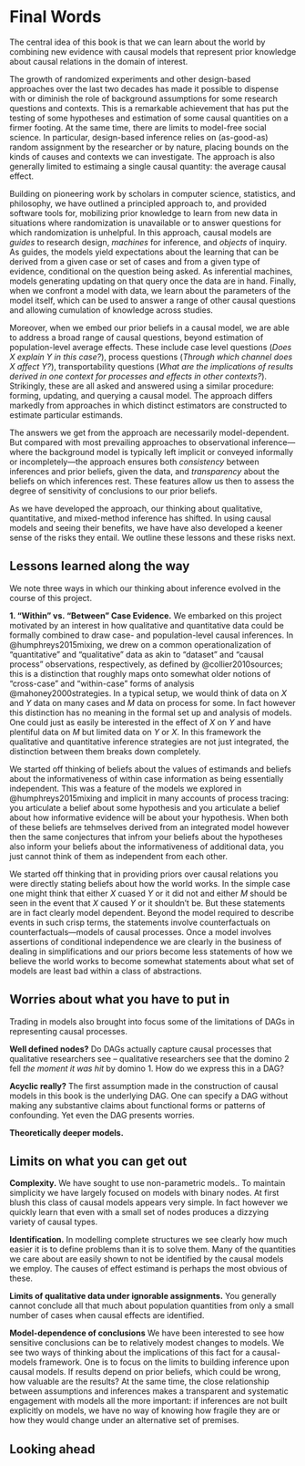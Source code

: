 # Final Words

The central idea of this book is that we can learn about the world by combining new evidence with causal models that represent  prior  knowledge about causal relations in the domain of interest. 

<!-- many of the claims we want to make as social scientists require causal models that have sufficient complexity to be able to account for how and under what conditions causal relations play out.  -->

The growth of randomized experiments and other design-based approaches over the last two decades has made it possible to dispense with or diminish the role of background assumptions for some research questions and contexts. This is a remarkable achievement that has put the testing of some hypotheses and estimation of some causal quantities on a firmer footing. At the same time, there are limits to model-free social science. In particular, design-based inference relies on (as-good-as) random assignment by the researcher or by nature, placing bounds on the kinds of causes and contexts we can investigate. The approach is also generally limited to estimaing a single causal quantity: the average causal effect.

Building on pioneering work by scholars in computer science, statistics, and philosophy, we have outlined a principled approach to, and provided software tools for, mobilizing prior knowledge to learn from new data in situations where randomization is unavailable or to answer questions for which randomization is unhelpful. In this approach, causal models are *guides* to research design, *machines* for inference, and *objects* of inquiry. As guides, the models yield expectations about the learning that can be derived from a given case or set of cases and from a given type of evidence, conditional on the question being asked. As inferential machines, models generating updating on that query once the data are in hand. Finally, when we confront a model with data, we learn about the parameters of the model itself, which can be used to answer a range of other causal questions and allowing cumulation of knowledge across studies.  

Moreover, when we embed our prior beliefs in a causal model, we are able to address a broad range of causal questions, beyond estimation of population-level average effects. These include case level questions (*Does $X$ explain $Y$ in this case?*), process questions  (*Through which channel does $X$ affect  $Y$?*),
transportability questions (*What are the implications of results derived in one context for processes and effects in other contexts?*). Strikingly, these are all asked and answered using a similar procedure: forming, updating, and querying a causal model. The approach differs markedly from approaches in which distinct estimators are constructed to estimate particular estimands.

<!-- Using causal models also provides a clear *procedure* for drawing inferences. They clarify when different kinds of information will be informative for different estimands and they clarify what inferences you can draw.  -->

The answers we get from the approach are necessarily model-dependent. But compared with most prevailing approaches to observational inference---where the background model is typically left implicit or conveyed informally or incompletely---the approach ensures both *consistency* between inferences and prior beliefs, given the data, and *transparency* about the beliefs on which inferences rest. These features allow us then to assess the degree of sensitivity of conclusions to our prior beliefs. 

<!-- While we have outlined a set of strategies for validating and selecting our models, the model-contingency of conclusions is an important and inescapable limitation of the framework.  -->

As we have developed the approach, our thinking about qualitative, quantitative, and mixed-method inference has shifted. In using causal models and seeing their benefits, we have have also developed a keener sense of the risks they entail. We outline these lessons and these risks next.   

## Lessons learned along the way

We note three ways in which our thinking about inference evolved in the course of this project.

**1. "Within" vs. "Between" Case Evidence.** We embarked on this project motivated by an interest in how qualitative and quantitative data could be formally combined to draw case- and population-level causal inferences. In @humphreys2015mixing, we drew on a common operationalization of "quantitative" and "qualitative" data as akin to "dataset" and "causal process" observations, respectively, as defined by @collier2010sources; this is a distinction that roughly maps onto somewhat older notions of "cross-case" and "within-case" forms of analysis @mahoney2000strategies. In a typical setup, we would think of data on $X$ and $Y$ data on many cases and $M$ data on process for some. In fact however this distinction has no meaning in the formal set up and analysis of models. One could just as easily be interested in the effect of $X$ on $Y$ and have plentiful data on $M$ but limited data on $Y$ or $X$. In this framework the qualitative and quantitative inference strategies are not just integrated, the distinction between them breaks down completely.

We started off thinking of beliefs about the values of estimands and beliefs about the informativeness of within case information as being essentially independent. This was a feature of the  models we explored in @humphreys2015mixing and implicit in many accounts of process tracing: you articulate a belief about some hypothesis  and you articulate a belief about how informative evidence will be about your hypothesis. When both of these beliefs are tehmselves derived from an integrated model however then the same conjectures that infrom your beliefs about the hypotheses also inform your beliefs about the informativeness of additional data, you just cannot think of them as independent from each other.

We started off thinking that in providing priors over causal relations you were directly stating beliefs about how the world works. In the simple case one might think that either $X$ cuased $Y$ or it did not and either $M$ should be seen in the event that $X$ caused $Y$ or it shouldn't be.  But these statements are in fact clearly model dependent. Beyond the model required to describe events in such crisp terms, the statements involve counterfactuals on counterfactuals---models of causal processes. Once a model involves assertions of conditional independence we are clearly in the business of dealing in simplifications and our priors become less statements of how we believe the world works to become somewhat statements about what set of models are least bad within a class of abstractions.

## Worries about what you have to put in

Trading in models also brought into focus some of the limitations of DAGs in representing causal processes. 

**Well defined nodes?** Do DAGs actually capture causal processes that qualitative researchers see -- qualitative researchers see that the domino 2 fell *the moment it was hit* by domino 1. How do we express this in a DAG?

**Acyclic really?** The first assumption made in the construction of causal models in this book is the underlying DAG. One can specify a DAG without making any substantive claims about functional forms or patterns of confounding. Yet even the  DAG presents worries. 

**Theoretically deeper models.** 
<!-- AJ: What's this about? -->


## Limits on what you can get out

**Complexity.** We have sought to use non-parametric models.. To maintain simplicity we have largely focused on models with binary nodes. At first blush this class of causal models appears very simple. In fact however we quickly learn that even with a small set of nodes produces a dizzying variety of causal types.   

<!-- AJ: These next two points seem more like advantages to me. They are fundamental features of causal inference we can see more clearly if we use models, not limitations of the approach itself. No? Maybe we should have a section on that sort of thing: limits to causal inference uncovered by the approach. (I've added the model-dependence point.)-->

**Identification.** In modelling complete structures we see clearly how much easier it is to define problems than it is to solve them. Many of the quantities we care about are easily shown to not be identified by the causal models we employ. The causes of effect estimand is perhaps the most obvious of these. 

**Limits of qualitative data under ignorable assignments.** You generally cannot conclude all that much about population quantities from only a small number of cases when causal effects are identified. 

**Model-dependence of conclusions** We have been interested to see how sensitive conclusions can be to relatively modest changes to models. We see two ways of thinking about the implications of this fact for a causal-models framework. One is to focus on the limits to building inference upon causal models. If results depend on prior beliefs, which could be wrong, how valuable are the results? At the same time, the close relationship between assumptions and inferences makes a transparent and systematic engagement with models all the more important: if inferences are not built explicitly on models, we have no way of knowing how fragile they are or how they would change under an alternative set of premises.


## Looking ahead
